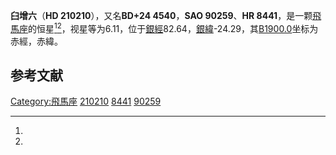 {{Starbox begin
| name = HD 210210
}}
{{Starbox observe
| epoch = [[J2000.0|J2000.0]]
| constell = [[飛馬座|飛馬座]]<ref name=SIMBAD>{{cite web
 | url=http://simbad.u-strasbg.fr/simbad/sim-id?Ident=HR+8441
 | title =Pulsating variable Star
 | publisher=Centre de Données astronomiques de Strasbourg
 | work=SIMBAD
 | accessdate=2012-07-13}}</ref><ref name=DATA>{{cite web
 | url=http://vizier.u-strasbg.fr/viz-bin/VizieR-5?-out.add=.&-source=5050&-corr=PK=HR&-out.max=9999&HR=8441
 | title =VizieR Detailed Page
 | accessdate=2012-07-13}}</ref>
| 星官 = 
| ra = {{RA|22|8|17.2}}<ref name=SIMBAD /><ref name=DATA />
| dec = {{DEC|+25|32|37}}<ref name=SIMBAD /><ref name=DATA />
| appmag_v = 6.11<ref name=SIMBAD /><ref name=DATA />
}}
{{Starbox character
| class = F1IV<ref name=SIMBAD /><ref name=DATA />
| b-v = 0.27<ref name=SIMBAD /><ref name=DATA />
| u-b = 0.12<ref name=SIMBAD /><ref name=DATA />
| r-i = <ref name=SIMBAD /><ref name=DATA />
| variable = 
}}
{{Starbox astrometry
| radial_v = 0.12
| prop_mo_ra = 2
| parallax = 
| p_error = 
}}
{{Starbox catalog
| names =BD+24 4540，[[SAO星表|SAO]] 90259，[[HD星表|HD]] 210210，[[HR星表|HR]] 8441}}
{{Starbox reference |Simbad=HR+8441}}
{{Starbox end}}

'''臼增六'''（'''HD 210210'''），又名'''BD+24 4540'''，'''SAO 90259'''、'''HR 8441'''，是一颗[[飛馬座|飛馬座]]的恒星<ref name=SIMBAD /><ref name=DATA />，视星等为6.11，位于[[銀道座標系|銀經]]82.64，[[銀道座標系|銀緯]]-24.29，其[[B1900.0|B1900.0]]坐标为赤經{{RA|22|3|40.2}}，赤緯{{DEC|+25|-24.29|19}}。

== 参考文献 ==
{{reflist}}

{{star-stub}}
{{星官|臼|4|8}}

[[Category:飛馬座|Category:飛馬座]]
[[Category:HD和HDE天體|210210]]
[[Category:HR天體|8441]]
[[Category:SAO天體|90259]]